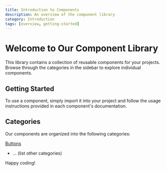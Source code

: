 ```yaml
---
title: Introduction to Components
description: An overview of the component library
category: Introduction
tags: [overview, getting-started]
---
```


# Welcome to Our Component Library

This library contains a collection of reusable components for your projects. 
Browse through the categories in the sidebar to explore individual components.

## Getting Started

To use a component, simply import it into your project and follow the usage instructions provided in each component's documentation.

## Categories

Our components are organized into the following categories:

[Buttons](/components/buttons)

- ... (list other categories)

Happy coding!